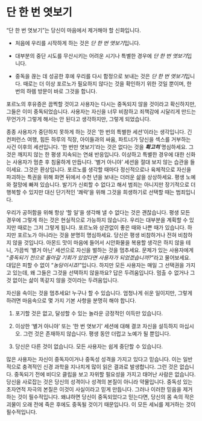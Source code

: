 # 단 한 번 엿보기

"단 한 번 엿보기"는 당신이 마음에서 제거해야 할 신화입니다.

- 처음에 우리를 시작하게 하는 것은 *단 한 번 엿보기*입니다.

- 대부분의 중단 시도를 무산시키는 어려운 시기나 특별한 경우에 *단 한 번 엿보기*입니다.

- 중독을 끊는 데 성공한 후에 우리를 다시 함정으로 보내는 것은 *단 한 번 엿보기*입니다. 때로는 더 이상 포르노가 필요하지 않다는 것을 확인하기 위한 것일 뿐이며, 한 번의 하렘 방문이 바로 그것을 합니다.

포르노의 후유증은 끔찍할 것이고 사용자는 다시는 중독되지 않을 것이라고 확신하지만, 그들은 이미 중독되었습니다. 사용자는 자신을 너무 비참하고 죄책감에 시달리게 만드는 무언가가 그렇게 해서는 안 된다고 생각하지만, 그렇게 되었습니다.

종종 사용자가 중단하지 못하게 하는 것은 '한 번의 특별한 세션'이라는 생각입니다. 긴 컨퍼런스 여행, 힘든 하루의 직장, 아이들과의 싸움, 파트너가 당신을 섹스를 거부하는 사건 이후의 세션입니다. '한 번만 엿보기'라는 것은 없다는 것을 ***확고히*** 명심하세요. 그것은 깨지지 않는 한 평생 지속되는 연쇄 반응입니다. 이상하고 특별한 경우에 대한 신화는 사용자가 멈춘 후 침울하게 만듭니다. '별거 아니야' 세션을 절대 보지 않는 습관을 들이세요. 그것은 환상입니다. 포르노를 생각할 때마다 정신적으로나 육체적으로 자신을 파괴하는 특권을 위해 화면 뒤에서 수천 년을 보내는 더러운 삶을 상상하세요. 평생 노예와 절망에 빠져 있습니다. 발기가 신뢰할 수 없다고 해서 범죄는 아니지만 장기적으로 더 행복할 수 있지만 대신 단기적인 '쾌락'을 위해 그것을 희생하기로 선택할 때는 범죄입니다.

우리가 공허함을 위해 항상 '할 일'을 생각해 낼 수 없다는 것은 괜찮습니다. 평생 모든 경우에 그렇게 하는 것은 현실적으로 가능하지 않습니다. 우리는 대부분을 계획할 수 있지만 때로는 그저 그렇게 됩니다. 포르노와 상관없이 좋은 때와 나쁜 때가 있습니다. 하지만 포르노가 아니라는 것을 분명히 명심하세요. 당신은 평생 비참하거나 전혀 비참하지 않을 것입니다. 아몬드 맛이 마음에 들어서 시안화물을 복용할 생각은 하지 않을 테니, 가끔씩 '별거 아닌' 세션으로 자신을 벌하는 것을 멈추세요. 문제가 있는 사용자에게 "*중독되기 전으로 돌아갈 기회가 있었다면 사용자가 되었겠습니까?*"라고 물어보세요. 대답은 피할 수 없이 "*농담이시죠!*"입니다. 하지만 모든 사용자는 매일 그 선택권을 가지고 있는데, 왜 그들은 그것을 선택하지 않을까요? 답은 두려움입니다. 멈출 수 없거나 그것 없이는 삶이 똑같지 않을 것이라는 두려움입니다.

자신을 속이는 것을 멈추세요! 누구나 할 수 있습니다. 엄청나게 쉬운 일이지만, 그렇게 하려면 마음속으로 몇 가지 기본 사항을 분명히 해야 합니다.

1. 포기할 것은 없고, 달성할 수 있는 놀라운 긍정적인 이득만 있습니다.

2. 이상한 '별거 아니야' 또는 '한 번 엿보기' 세션에 대해 결코 자신을 설득하지 마십시오. 그런 것은 존재하지 않습니다. 평생 동안 더럽고 노예가 될 뿐입니다.

3. 당신은 다른 것이 없습니다. 모든 사용자는 쉽게 중단할 수 있습니다.

많은 사용자는 자신이 중독자이거나 중독성 성격을 가지고 있다고 믿습니다. 이는 일반적으로 충격적인 신경 과학을 지나치게 많이 읽은 결과로 발생합니다. 그런 것은 없습니다. 중독되기 전에 비디오 클립을 보고 자위할 필요성을 가지고 태어난 사람은 없습니다. 당신을 사로잡는 것은 당신의 성격이나 성격의 본질이 아니라 약물입니다. 중독성 있는 초자연적 자극의 본질은 이것이 사실이라고 믿게 만듭니다. 그러나 이러한 믿음을 제거하는 것이 필수적입니다. 왜냐하면 당신이 중독되었다고 믿는다면, 당신의 몸 속의 작은 괴물이 오래 전에 죽은 후에도 중독될 것이기 때문입니다. 이 모든 세뇌를 제거하는 것이 필수적입니다.